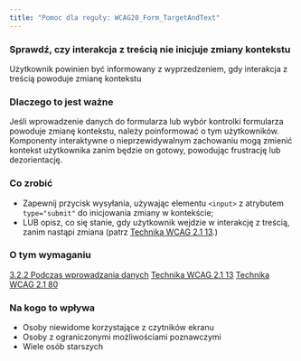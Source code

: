 ```yaml
---
title: "Pomoc dla reguły: WCAG20_Form_TargetAndText"
---
```


<div className="toolHelp">
<Row>
<Column colLg={16} colMd={8} colSm={4} className="toolHead">

### Sprawdź, czy interakcja z treścią nie inicjuje zmiany kontekstu

<div id="locLevel"></div>

Użytkownik powinien być informowany z wyprzedzeniem, gdy interakcja z treścią powoduje zmianę kontekstu

</Column>
</Row>
<Row>
<Column colLg={11} colMd={5} colSm={4} className="toolMain">

### Dlaczego to jest ważne

Jeśli wprowadzenie danych do formularza lub wybór kontrolki formularza powoduje zmianę kontekstu, należy poinformować o tym użytkowników. Komponenty interaktywne o nieprzewidywalnym zachowaniu mogą zmienić kontekst użytkownika zanim będzie on gotowy, powodując frustrację lub dezorientację.


<div id="locSnippet"></div>

### Co zrobić

* Zapewnij przycisk wysyłania, używając elementu `<input>` z atrybutem `type="submit"` do inicjowania zmiany w kontekście;
* LUB opisz, co się stanie, gdy użytkownik wejdzie w interakcję z treścią, zanim nastąpi zmiana (patrz [Technika WCAG 2.1 13](https://www.w3.org/WAI/WCAG21/Techniques/general/G13).)

</Column>
<Column colLg={5} colMd={3} colSm={4} className="toolLeft">

### O tym wymaganiu

[3.2.2 Podczas wprowadzania danych](http://www.ibm.com/able/guidelines/ci162/on_input.html)
[Technika WCAG 2.1 13](https://www.w3.org/WAI/WCAG21/Techniques/general/G13)
[Technika WCAG 2.1 80](https://www.w3.org/WAI/WCAG21/Techniques/general/G80)

### Na kogo to wpływa

* Osoby niewidome korzystające z czytników ekranu
* Osoby z ograniczonymi możliwościami poznawczymi
* Wiele osób starszych

</Column>
</Row>
</div>
